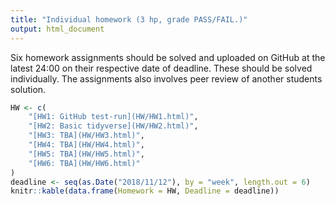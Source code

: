 ```yaml
---
title: "Individual homework (3 hp, grade PASS/FAIL.)"
output: html_document
---
```


Six homework assignments should be solved and uploaded on GitHub at the latest 24:00 on their respective date of deadline. These should be solved individually. The assignments also involves peer review of another students solution.


```r
HW <- c(
    "[HW1: GitHub test-run](HW/HW1.html)",
    "[HW2: Basic tidyverse](HW/HW2.html)",
    "[HW3: TBA](HW/HW3.html)",
    "[HW4: TBA](HW/HW4.html)",
    "[HW5: TBA](HW/HW5.html)",
    "[HW6: TBA](HW/HW6.html)"
)
deadline <- seq(as.Date("2018/11/12"), by = "week", length.out = 6)
knitr::kable(data.frame(Homework = HW, Deadline = deadline))
```

